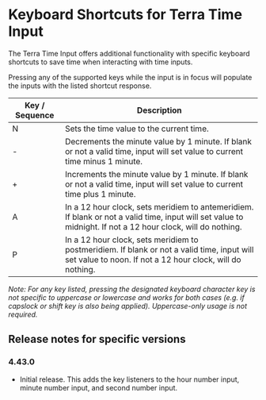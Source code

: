 
<Badge />

# Keyboard Shortcuts for Terra Time Input

The Terra Time Input offers additional functionality with specific keyboard shortcuts to save time when interacting with time inputs.

Pressing any of the supported keys while the input is in focus will populate the inputs with the listed shortcut response.

| Key / Sequence | Description |
|-|-|
| N | Sets the time value to the current time. |
| - | Decrements the minute value by 1 minute. If blank or not a valid time, input will set value to current time minus 1 minute. |
| + | Increments the minute value by 1 minute. If blank or not a valid time, input will set value to current time plus 1 minute. |
| A | In a 12 hour clock, sets meridiem to antemeridiem. If blank or not a valid time, input will set value to midnight. If not a 12 hour clock, will do nothing. |
| P | In a 12 hour clock, sets meridiem to postmeridiem. If blank or not a valid time, input will set value to noon. If not a 12 hour clock, will do nothing. |

_Note: For any key listed, pressing the designated keyboard character key is not specific to uppercase or lowercase and works for both cases (e.g. if capslock or shift key is also being applied). Uppercase-only usage is not required._

## Release notes for specific versions

### 4.43.0
* Initial release. This adds the key listeners to the hour number input, minute number input, and second number input.
